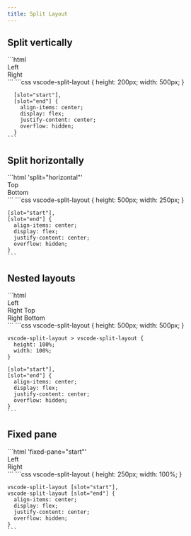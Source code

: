 ```yaml
---
title: Split Layout
---
```




<Imports />
<PageSwitcher />

## Split vertically

<Demo>
  <BasicExample />
  <Fragment slot="html">
    ```html
    <vscode-split-layout>
      <div slot="start">Left</div>
      <div slot="end">Right</div>
    </vscode-split-layout>
    ```
  </Fragment>
  <Fragment slot="css">
    ```css
      vscode-split-layout {
        height: 200px;
        width: 500px;
      }

      [slot="start"],
      [slot="end"] {
        align-items: center;
        display: flex;
        justify-content: center;
        overflow: hidden;
      }
    ```

  </Fragment>
</Demo>

## Split horizontally

<Demo>
  <HorizontalExample />
  <Fragment slot="html">
    ```html 'split="horizontal"'
    <vscode-split-layout split="horizontal">
      <div slot="start">Top</div>
      <div slot="end">Bottom</div>
    </vscode-split-layout>
    ```
  </Fragment>
  <Fragment slot="css">
    ```css
    vscode-split-layout {
      height: 500px;
      width: 250px;
    }

    [slot="start"],
    [slot="end"] {
      align-items: center;
      display: flex;
      justify-content: center;
      overflow: hidden;
    }
    ```
  </Fragment>
</Demo>

## Nested layouts

<Demo>
  <NestedExample />
  <Fragment slot="html">
    ```html
    <vscode-split-layout>
      <div slot="start">
        Left
      </div>
      <vscode-split-layout split="horizontal" slot="end">
        <div slot="start">
          Right Top
        </div>
        <div slot="end">
          Right Bottom
        </div>
      </vscode-split-layout>
    </vscode-split-layout>
    ```
  </Fragment>
  <Fragment slot="css">
    ```css
    vscode-split-layout {
      height: 500px;
      width: 500px;
    }

    vscode-split-layout > vscode-split-layout {
      height: 100%;
      width: 100%;
    }

    [slot="start"],
    [slot="end"] {
      align-items: center;
      display: flex;
      justify-content: center;
      overflow: hidden;
    }
    ```
  </Fragment>
</Demo>

## Fixed pane

<Demo>
  <FixedPaneExample />
  <Fragment slot="html">
    ```html 'fixed-pane="start"'
    <vscode-split-layout fixed-pane="start">
      <div slot="start">Left</div>
      <div slot="end">Right</div>
    </vscode-split-layout>
    ```
  </Fragment>
  <Fragment slot="css">
    ```css
    vscode-split-layout {
      height: 250px;
      width: 100%;
    }

    vscode-split-layout [slot="start"],
    vscode-split-layout [slot="end"] {
      align-items: center;
      display: flex;
      justify-content: center;
      overflow: hidden;
    }
    ```
  </Fragment>
</Demo>
